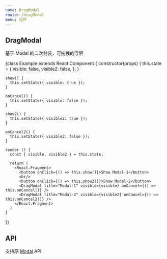 ```yaml
---
name: DragModal
route: /dragModal
menu: 组件
---
```



## DragModal

基于 Modal 的二次封装，可拖拽的浮层

<Playground>
  {class Example extends React.Component {
    constructor(props) {
      this.state = {
        visible: false,
        visible2: false,
      };
    }

    show() {
      this.setState({ visible: true });
    }

    onCancel() {
      this.setState({ visible: false });
    }

    show2() {
      this.setState({ visible2: true });
    }

    onCancel2() {
      this.setState({ visible2: false });
    }

    render () {
      const { visible, visible2 } = this.state;

      return (
        <React.Fragment>
          <button onClick={() => this.show()}>Show Modal-1</button>
          <br/>
          <button onClick={() => this.show2()}>Show Modal-2</button>
          <DragModal title="Modal-1" visible={visible} onCancel={() => this.onCancel()} />
          <DragModal title="Modal-2" visible={visible2} onCancel={() => this.onCancel2()} />
        </React.Fragment>
      )
    }
  }}
</Playground>

## API

支持原 [Modal](https://ant-design.gitee.io/components/modal-cn/) API